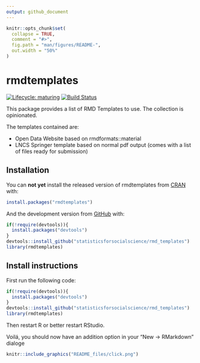 ```yaml
---
output: github_document
---
```


<!-- README.md is generated from README.Rmd. Please edit that file -->

```r
knitr::opts_chunk$set(
  collapse = TRUE,
  comment = "#>",
  fig.path = "man/figures/README-",
  out.width = "50%"
)
```

# rmdtemplates

<!-- badges: start -->
[![Lifecycle: maturing](https://img.shields.io/badge/lifecycle-maturing-blue.svg)](https://www.tidyverse.org/lifecycle/#maturing)
[![Build Status](https://travis-ci.org/statisticsforsocialscience/rmd_templates.svg?branch=master)](https://travis-ci.org/statisticsforsocialscience/rmd_templates)
<!-- badges: end -->

This package provides a list of RMD Templates to use. The collection is opinionated.

The templates contained are:

* Open Data Website based on rmdformats::material
* LNCS Springer template based on normal pdf output (comes with a list of files ready for submission)

## Installation

You can **not yet** install the released version of rmdtemplates from [CRAN](https://CRAN.R-project.org) with:

``` r
install.packages("rmdtemplates")
```

And the development version from [GitHub](https://github.com/) with:

``` r
if(!require(devtools)){
  install.packages("devtools")
}
devtools::install_github("statisticsforsocialscience/rmd_templates")
library(rmdtemplates)
```




## Install instructions

First run the following code:
```r
if(!require(devtools)){
  install.packages("devtools")
}
devtools::install_github("statisticsforsocialscience/rmd_templates")
library(rmdtemplates)
```

Then restart R or better restart RStudio.

Voilá, you should now have an addition option in your "New -> RMarkdown" dialoge
```r
knitr::include_graphics("README_files/click.png")
```




